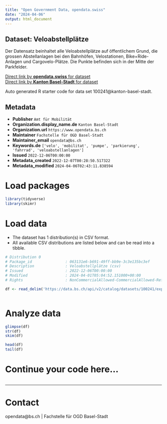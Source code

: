 ```yaml
---
title: "Open Government Data, opendata.swiss"
date: "2024-04-06"
output: html_document
---
```


## Dataset: Veloabstellplätze

Der Datensatz beinhaltet alle Veloabstellplätze auf öffentlichem Grund, die grossen Abstellanlagen bei den Bahnhöfen, Velostationen, Bike+Ride-Anlagen und Cargovelo-Plätze. Die Punkte befinden sich in der Mitte der Parkfelder.

[Direct link by **opendata.swiss** for dataset](https://opendata.swiss/de/dataset/veloabstellplatze)<br>
[Direct link by **Kanton Basel-Stadt** for dataset](https://data.bs.ch/explore/dataset/100241/)

Auto generated R starter code for data set 100241@kanton-basel-stadt.

## Metadata

- **Publisher** `Amt für Mobilität`
- **Organization.display_name.de** `Kanton Basel-Stadt`
- **Organization.url** `https://www.opendata.bs.ch`
- **Maintainer** `Fachstelle für OGD Basel-Stadt`
- **Maintainer_email** `opendata@bs.ch`
- **Keywords.de** `['velo', 'mobilitat', 'pumpe', 'parkierung', 'fahrrad', 'veloabstellanlagen']`
- **Issued** `2022-12-06T00:00:00`
- **Metadata_created** `2022-12-07T00:28:50.517322`
- **Metadata_modified** `2024-04-06T02:43:11.838594`


# Load packages

```r

library(tidyverse)
library(skimr)

```

# Load data

-   The dataset has 1 distribution(s) in CSV format.
-   All available CSV distributions are listed below and can be read into a tibble.

```r

# Distribution 0
# Package_id               : 063131e6-b691-49ff-bb9e-3c3e135bc3ef
# Description              : Veloabstellplätze (csv)
# Issued                   : 2022-12-06T00:00:00
# Modified                 : 2024-04-01T05:04:52.151000+00:00
# Rights                   : NonCommercialAllowed-CommercialAllowed-ReferenceRequired

df <- read_delim('https://data.bs.ch/api/v2/catalog/datasets/100241/exports/csv')



```

# Analyze data

```r

glimpse(df)
str(df)
skim(df)

head(df)
tail(df)

```

# Continue your code here...

```r

```

------------------------------------------------------------------------

# Contact

opendata@bs.ch | Fachstelle für OGD Basel-Stadt

